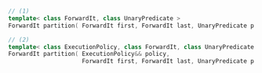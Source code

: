 ```cpp
// (1)
template< class ForwardIt, class UnaryPredicate >
ForwardIt partition( ForwardIt first, ForwardIt last, UnaryPredicate p );

// (2)
template< class ExecutionPolicy, class ForwardIt, class UnaryPredicate >
ForwardIt partition( ExecutionPolicy&& policy,
                     ForwardIt first, ForwardIt last, UnaryPredicate p );
```
